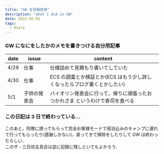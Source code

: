 ```yaml
---
title: "GW 生存報告用"
description: "what i did in GW"
date: 2022-05-01
tags:
  - Diary
---
```


### GW になにをしたかのメモを書きつける自分用記事

| date | issue  | content                                   |
|------|--------|-------------------------------------------|
| 4/29 | 仕事     | 仕様詰めて見積もり書いてしていた                          |
| 4/30 | 仕事     | ECS の調査とか検証とか(ECS はもう少し詳しくなったらブログ書くとかしたい) |
| 5/1  | 子供の発表会 | バイオリン発表会に行って，帰りに頑張ったおつかれさま というわけで寿司を食べる   |

### この日記は 3 日で終わっている…

このあと，同僚に誘ってもらって完全お客様モードで宿泊込みのキャンプに連れて行ってもらったり(感謝しかない)，戻ってきて掃除をしたりして GW は終わったらしい．  
このザ・三日坊主具合は逆に記録に残しといてもよかろう．
